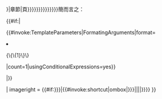 {{Mbox
| image = [[File:Walnut.svg|30px|link=|alt=]]
| text = <b>{{{t|{{{T|{{{title|{{{Title|本{{#if:{{{section|{{{Section|}}}}}}|章節|頁}}}}}}}}}}}}}}簡而言之：</b><section begin="Nutshell" />{{#if:{{{2|}}}|<ul>{{#invoke:TemplateParameters|FormatingArguments|format=<li>{\{\{1}\}\}</li>|count=1|usingConditionalExpressions=yes}}</ul>|{{{1}}}}}<section end="Nutshell" />
| imageright = {{#if:{{{shortcut|{{{shortcut1|}}}}}}|{{#invoke:shortcut|ombox|{{{shortcut|{{{shortcut1|}}}}}}|{{{shortcut2|}}}|{{{shortcut3|}}}|{{{shortcut4|}}}|{{{shortcut5|}}}}}}}
}}<noinclude>
{{Documentation}}</noinclude>